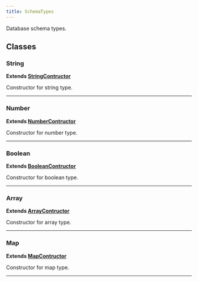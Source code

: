 ```yaml
---
title: SchemaTypes
---
```


Database schema types.

## Classes

### String
**Extends [StringContructor](https://developer.mozilla.org/en-US/docs/Web/JavaScript/Reference/Global_Objects/String/String)**

Constructor for string type.
___

### Number
**Extends [NumberContructor](https://developer.mozilla.org/en-US/docs/Web/JavaScript/Reference/Global_Objects/Number/Number)**

Constructor for number type.
___

### Boolean
**Extends [BooleanContructor](https://developer.mozilla.org/en-US/docs/Web/JavaScript/Reference/Global_Objects/Boolean/Boolean)**

Constructor for boolean type.
___

### Array
**Extends [ArrayContructor](https://developer.mozilla.org/en-US/docs/Web/JavaScript/Reference/Global_Objects/Array/Array)**

Constructor for array type.
___

### Map
**Extends [MapContructor](https://developer.mozilla.org/en-US/docs/Web/JavaScript/Reference/Global_Objects/Map)**

Constructor for map type.
___


